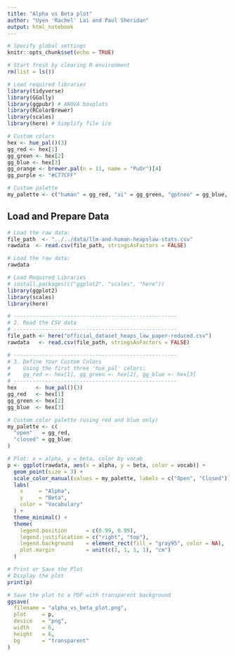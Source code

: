 ```yaml
---
title: "Alpha vs Beta plot"
author: "Uyen 'Rachel' Lai and Paul Sheridan"
output: html_notebook
---
```



```r
# Specify global settings
knitr::opts_chunk$set(echo = TRUE)

# Start fresh by clearing R environment
rm(list = ls())
```


```r
# Load required libraries
library(tidyverse)
library(GGally)
library(ggpubr) # ANOVA boxplots
library(RColorBrewer)
library(scales)
library(here) # Simplify file i/o

# Custom colors
hex <- hue_pal()(3)
gg_red <- hex[1]
gg_green <- hex[2]
gg_blue <- hex[3]
gg_orange <- brewer.pal(n = 11, name = "PuOr")[4]
gg_purple <- "#C77CFF"

# Custom palette
my_palette <- c("human" = gg_red, "ai" = gg_green, "gptneo" = gg_blue, "pythia" = gg_orange, "opt" = gg_purple)
```

## Load and Prepare Data

```r
# Load the raw data:
file_path  <- "../../data/llm-and-human-heapslaw-stats.csv"
rawdata  <- read.csv(file_path, stringsAsFactors = FALSE)
```


```r
# Load the raw data:
rawdata 
```

```r
# Load Required Libraries
# install.packages(c("ggplot2", "scales", "here"))
library(ggplot2)
library(scales)
library(here)

# ----------------------------------------------------
# 2. Read the CSV data
# ----------------------------------------------------
file_path <- here("official_dataset_heaps_law_paper-reduced.csv")
rawdata   <- read.csv(file_path, stringsAsFactors = FALSE)

# ----------------------------------------------------
# 3. Define Your Custom Colors
#    Using the first three 'hue_pal' colors:
#    gg_red <- hex[1], gg_green <- hex[2], gg_blue <- hex[3]
# ----------------------------------------------------
hex      <- hue_pal()(3)
gg_red   <- hex[1]
gg_green <- hex[2]
gg_blue  <- hex[3]

# Custom color palette (using red and blue only)
my_palette <- c(
  "open"   = gg_red,
  "closed" = gg_blue
)

# Plot: x = alpha, y = beta, color by vocab
p <- ggplot(rawdata, aes(x = alpha, y = beta, color = vocab)) +
  geom_point(size = 3) +
  scale_color_manual(values = my_palette, labels = c("Open", "Closed")) +
  labs(
    x     = "Alpha",
    y     = "Beta",
    color = "Vocabulary"
  ) +
  theme_minimal() +
  theme(
    legend.position      = c(0.99, 0.99),
    legend.justification = c("right", "top"),
    legend.background    = element_rect(fill = "gray95", color = NA),
    plot.margin          = unit(c(1, 1, 1, 1), "cm")
  )

# Print or Save the Plot
# Display the plot
print(p)

# Save the plot to a PDF with transparent background
ggsave(
  filename = "alpha_vs_beta_plot.png",
  plot     = p,
  device   = "png",
  width    = 6,
  height   = 6,
  bg       = "transparent"
)

```


